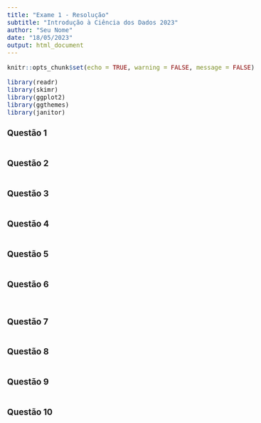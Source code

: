 ```yaml
---
title: "Exame 1 - Resolução"
subtitle: "Introdução à Ciência dos Dados 2023"
author: "Seu Nome"
date: "18/05/2023"
output: html_document
---
```


<style type="text/css">
  body{
  font-size: 12pt;
  text-align: justify
      }
</style>

```r
knitr::opts_chunk$set(echo = TRUE, warning = FALSE, message = FALSE)

library(readr)
library(skimr)
library(ggplot2)
library(ggthemes)
library(janitor)
```


### Questão 1

```r

```



### Questão 2

```r

```



### Questão 3  

```r

```



### Questão 4 

```r

```



### Questão 5 


```r

```



### Questão 6

```r

```


```r

```



### Questão 7


```r

```



### Questão 8

```r

```



### Questão 9


```r

```



### Questão 10


```r

```



